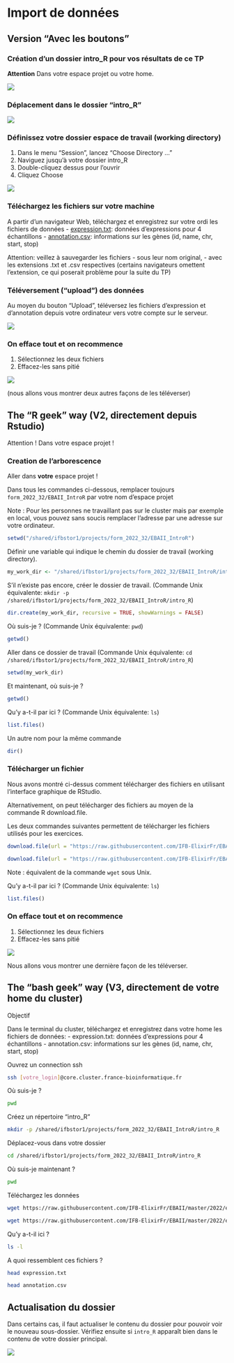 # Import de données

## Version "Avec les boutons"
### Création d’un dossier intro_R pour vos résultats de ce TP

**Attention** Dans votre espace projet ou votre home.

![](images/createIntro.png)

### Déplacement dans le dossier “intro_R” 

![](images/moveIntro.png)

### Définissez votre dossier espace de travail (working directory)

1. Dans le menu “Session”, lancez “Choose Directory …”
2. Naviguez jusqu’à votre dossier intro_R
3. Double-cliquez dessus pour l’ouvrir
4. Cliquez Choose

![](images/setWd.png)

### Téléchargez les fichiers sur votre machine

A partir d’un navigateur Web, téléchargez et enregistrez sur votre ordi les fichiers de données
- [expression.txt](https://raw.githubusercontent.com/IFB-ElixirFr/EBAII/master/2022/ebaiin1/intro_R/expression.txt): données d’expressions pour 4 échantillons
- [annotation.csv](https://raw.githubusercontent.com/IFB-ElixirFr/EBAII/master/2022/ebaiin1/intro_R/annotation.csv): informations sur les gènes (id, name, chr, start, stop)

Attention: veillez à sauvegarder les fichiers 
- sous leur nom original, 
- avec les extensions .txt et .csv respectives (certains navigateurs omettent l’extension, ce qui poserait problème pour la suite du TP) 

### Téléversement (“upload”) des données

Au moyen du bouton “Upload”, téléversez les fichiers d’expression et d’annotation depuis votre ordinateur vers votre compte sur le serveur.  

![](images/uploadData.png)

### On efface tout et on recommence

1. Sélectionnez les deux fichiers
2. Effacez-les sans pitié 

![](images/delete.png)

(nous allons vous montrer deux autres façons de les téléverser)

## The “R geek” way (V2, directement depuis Rstudio)

Attention ! Dans votre espace projet !

### Creation de l'arborescence

Aller dans **votre** espace projet !

Dans tous les commandes ci-dessous, remplacer toujours `form_2022_32/EBAII_IntroR` par votre nom d'espace projet

Note : Pour les personnes ne travaillant pas sur le cluster mais par exemple en local, vous pouvez sans soucis remplacer l'adresse par une adresse sur votre ordinateur. 

```r
setwd("/shared/ifbstor1/projects/form_2022_32/EBAII_IntroR")
```

Définir une variable qui indique le chemin du dossier de travail (working directory).

```r
my_work_dir <- "/shared/ifbstor1/projects/form_2022_32/EBAII_IntroR/intro_R" 
```


S’il n’existe pas encore, créer le dossier de travail. (Commande Unix équivalente: `mkdir -p /shared/ifbstor1/projects/form_2022_32/EBAII_IntroR/intro_R`)

```r
dir.create(my_work_dir, recursive = TRUE, showWarnings = FALSE)
```

Où suis-je ? (Commande Unix équivalente: `pwd`)

```r
getwd()
```

Aller dans ce dossier de travail (Commande Unix équivalente: `cd /shared/ifbstor1/projects/form_2022_32/EBAII_IntroR/intro_R`)

```r
setwd(my_work_dir)
```

Et maintenant, où suis-je ?

```r
getwd()
```

Qu'y a-t-il par ici ?  (Commande Unix équivalente: `ls`)

```r
list.files()
```

Un autre nom pour la même commande

```r
dir()
```


### Télécharger un fichier

Nous avons montré ci-dessus comment télécharger des fichiers en utilisant l’interface graphique de RStudio. 

Alternativement, on peut télécharger des fichiers au moyen de la commande R download.file. 

Les deux commandes suivantes permettent de télécharger les fichiers utilisés pour les exercices. 

```r
download.file(url = "https://raw.githubusercontent.com/IFB-ElixirFr/EBAII/master/2022/ebaiin1/intro_R/expression.txt", destfile = "expression.txt")
```

```r
download.file(url = "https://raw.githubusercontent.com/IFB-ElixirFr/EBAII/master/2022/ebaiin1/intro_R/annotation.csv", destfile = "annotation.csv")
```

Note : équivalent de la commande `wget` sous Unix.

Qu'y a-t-il par ici ?  (Commande Unix équivalente: `ls`)

```r
list.files()
```

### On efface tout et on recommence

1. Sélectionnez les deux fichiers
2. Effacez-les sans pitié 

![](images/delete.png)

Nous allons vous montrer une dernière façon de les téléverser.

## The “bash geek” way (V3, directement de votre home du cluster)

Objectif

Dans le terminal du cluster, téléchargez et enregistrez dans votre home les fichiers de données:
- expression.txt: données d’expressions pour 4 échantillons
- annotation.csv: informations sur les gènes (id, name, chr, start, stop)

Ouvrez un connection ssh
```bash
ssh [votre_login]@core.cluster.france-bioinformatique.fr
```

Où suis-je ?
```bash
pwd
```

Créez un répertoire “intro_R”  

```bash
mkdir -p /shared/ifbstor1/projects/form_2022_32/EBAII_IntroR/intro_R
```


Déplacez-vous dans votre dossier

```bash
cd /shared/ifbstor1/projects/form_2022_32/EBAII_IntroR/intro_R
```

Où suis-je maintenant ?

```bash
pwd
```


Téléchargez les données
```bash
wget https://raw.githubusercontent.com/IFB-ElixirFr/EBAII/master/2022/ebaiin1/intro_R/expression.txt --output-document=expression.txt
```

```bash
wget https://raw.githubusercontent.com/IFB-ElixirFr/EBAII/master/2022/ebaiin1/intro_R/annotation.csv -O annotation.csv
```

Qu’y a-t-il ici ?

```bash
ls -l
```

A quoi ressemblent ces fichiers ?

```bash
head expression.txt
```

```bash
head annotation.csv
```


## Actualisation du dossier

Dans certains cas, il faut actualiser le contenu du dossier pour pouvoir voir le nouveau sous-dossier.
Vérifiez ensuite si `intro_R` apparaît bien dans le contenu de votre dossier principal.

![](images/actualiser.png)

